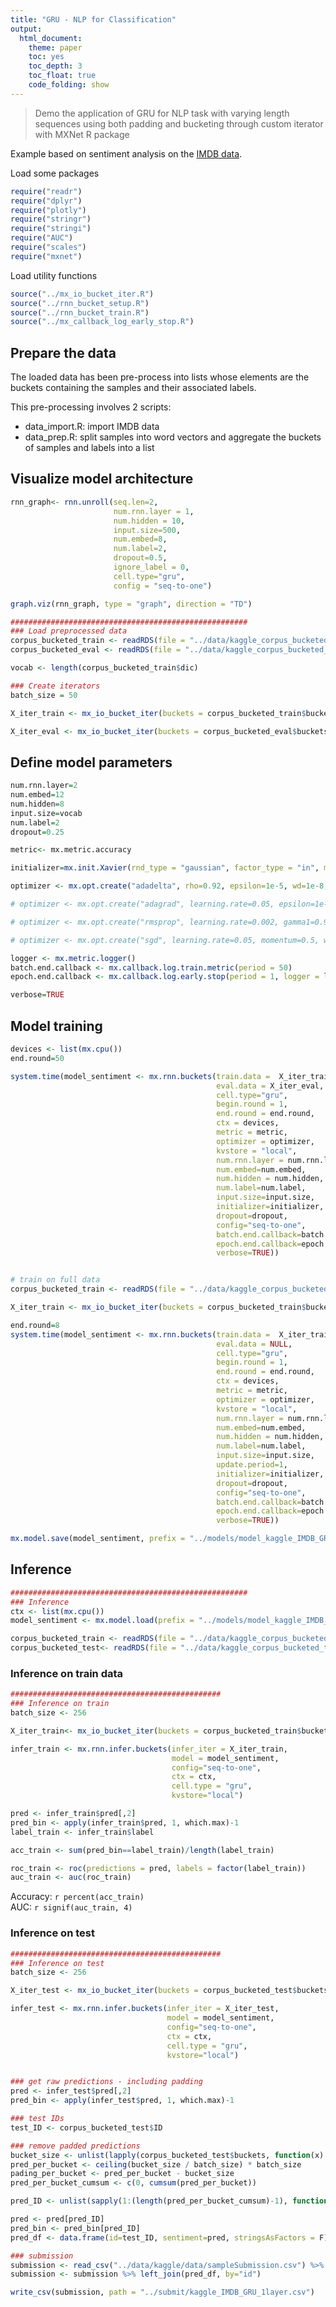 ```yaml
---
title: "GRU - NLP for Classification"
output:
  html_document:
    theme: paper
    toc: yes
    toc_depth: 3
    toc_float: true
    code_folding: show
---
```


> Demo the application of GRU for NLP task with varying length sequences using both padding and bucketing through custom iterator with MXNet R package

Example based on sentiment analysis on the [IMDB data](http://ai.stanford.edu/~amaas/data/sentiment/).

Load some packages

```r
require("readr")
require("dplyr")
require("plotly")
require("stringr")
require("stringi")
require("AUC")
require("scales")
require("mxnet")
```


Load utility functions

```r
source("../mx_io_bucket_iter.R")
source("../rnn_bucket_setup.R")
source("../rnn_bucket_train.R")
source("../mx_callback_log_early_stop.R")
```


## Prepare the data

The loaded data has been pre-process into lists whose elements are the buckets containing the samples and their associated labels. 

This pre-processing involves 2 scripts:  

  - data_import.R: import IMDB data  
  - data_prep.R: split samples into word vectors and aggregate the buckets of samples and labels into a list

## Visualize model architecture

```r

rnn_graph<- rnn.unroll(seq.len=2,
                       num.rnn.layer = 1,
                       num.hidden = 10,
                       input.size=500,
                       num.embed=8,
                       num.label=2,
                       dropout=0.5,
                       ignore_label = 0,
                       cell.type="gru",
                       config = "seq-to-one")

graph.viz(rnn_graph, type = "graph", direction = "TD")

```



```r

#####################################################
### Load preprocessed data
corpus_bucketed_train <- readRDS(file = "../data/kaggle_corpus_bucketed_train_left.rds")
corpus_bucketed_eval <- readRDS(file = "../data/kaggle_corpus_bucketed_eval_left.rds")

vocab <- length(corpus_bucketed_train$dic)

### Create iterators
batch_size = 50

X_iter_train <- mx_io_bucket_iter(buckets = corpus_bucketed_train$buckets, batch_size = batch_size, data_mask_element = 0, shuffle = TRUE)

X_iter_eval <- mx_io_bucket_iter(buckets = corpus_bucketed_eval$buckets, batch_size = batch_size, data_mask_element = 0, shuffle = FALSE)

```

## Define model parameters

```r

num.rnn.layer=2
num.embed=12
num.hidden=8
input.size=vocab
num.label=2
dropout=0.25

metric<- mx.metric.accuracy

initializer=mx.init.Xavier(rnd_type = "gaussian", factor_type = "in", magnitude = 2)

optimizer <- mx.opt.create("adadelta", rho=0.92, epsilon=1e-5, wd=1e-8, clip_gradient=NULL, rescale.grad=1/batch_size)

# optimizer <- mx.opt.create("adagrad", learning.rate=0.05, epsilon=1e-7, wd=1e-8, clip_gradient=NULL, rescale.grad=1/batch_size)

# optimizer <- mx.opt.create("rmsprop", learning.rate=0.002, gamma1=0.95, gamma2=0.90, wd=1e-6, clip_gradient=NULL, rescale.grad=1/batch_size)

# optimizer <- mx.opt.create("sgd", learning.rate=0.05, momentum=0.5, wd=1e-8, clip_gradient=NULL, rescale.grad=1/batch_size)

logger <- mx.metric.logger()
batch.end.callback <- mx.callback.log.train.metric(period = 50)
epoch.end.callback <- mx.callback.log.early.stop(period = 1, logger = logger, early_stop_rounds = 4, maximize = T)

verbose=TRUE

```

## Model training

```r

devices <- list(mx.cpu())
end.round=50

system.time(model_sentiment <- mx.rnn.buckets(train.data =  X_iter_train,
                                              eval.data = X_iter_eval,
                                              cell.type="gru",
                                              begin.round = 1, 
                                              end.round = end.round, 
                                              ctx = devices, 
                                              metric = metric, 
                                              optimizer = optimizer, 
                                              kvstore = "local",
                                              num.rnn.layer = num.rnn.layer,
                                              num.embed=num.embed, 
                                              num.hidden = num.hidden,
                                              num.label=num.label,
                                              input.size=input.size,
                                              initializer=initializer,
                                              dropout=dropout,
                                              config="seq-to-one",
                                              batch.end.callback=batch.end.callback,
                                              epoch.end.callback=epoch.end.callback,
                                              verbose=TRUE))


# train on full data 
corpus_bucketed_train <- readRDS(file = "../data/kaggle_corpus_bucketed_train_tot_left.rds")

X_iter_train <- mx_io_bucket_iter(buckets = corpus_bucketed_train$buckets, batch_size = batch_size, data_mask_element = 0, shuffle = TRUE)

end.round=8
system.time(model_sentiment <- mx.rnn.buckets(train.data =  X_iter_train,
                                              eval.data = NULL,
                                              cell.type="gru",
                                              begin.round = 1, 
                                              end.round = end.round, 
                                              ctx = devices, 
                                              metric = metric, 
                                              optimizer = optimizer, 
                                              kvstore = "local",
                                              num.rnn.layer = num.rnn.layer,
                                              num.embed=num.embed, 
                                              num.hidden = num.hidden,
                                              num.label=num.label,
                                              input.size=input.size,
                                              update.period=1,
                                              initializer=initializer,
                                              dropout=dropout,
                                              config="seq-to-one",
                                              batch.end.callback=batch.end.callback,
                                              epoch.end.callback=epoch.end.callback,
                                              verbose=TRUE))

mx.model.save(model_sentiment, prefix = "../models/model_kaggle_IMDB_GRU_1layer", iteration = 8)

```


## Inference

```r

#####################################################
### Inference
ctx <- list(mx.cpu())
model_sentiment <- mx.model.load(prefix = "../models/model_kaggle_IMDB_GRU_1layer", iteration = 8)

corpus_bucketed_train <- readRDS(file = "../data/kaggle_corpus_bucketed_train_left.rds")
corpus_bucketed_test<- readRDS(file = "../data/kaggle_corpus_bucketed_test_left.rds")

```


### Inference on train data

```r

###############################################
### Inference on train
batch_size <- 256

X_iter_train<- mx_io_bucket_iter(buckets = corpus_bucketed_train$buckets, batch_size = batch_size, data_mask_element = 0, shuffle = F)

infer_train <- mx.rnn.infer.buckets(infer_iter = X_iter_train, 
                                    model = model_sentiment,
                                    config="seq-to-one",
                                    ctx = ctx, 
                                    cell.type = "gru",
                                    kvstore="local")

pred <- infer_train$pred[,2]
pred_bin <- apply(infer_train$pred, 1, which.max)-1
label_train <- infer_train$label

acc_train <- sum(pred_bin==label_train)/length(label_train)

roc_train <- roc(predictions = pred, labels = factor(label_train))
auc_train <- auc(roc_train)

```

Accuracy: `r percent(acc_train)`  
AUC: `r signif(auc_train, 4)`


### Inference on test

```r

###############################################
### Inference on test
batch_size <- 256

X_iter_test <- mx_io_bucket_iter(buckets = corpus_bucketed_test$buckets, batch_size = batch_size, data_mask_element = 0, shuffle = F)

infer_test <- mx.rnn.infer.buckets(infer_iter = X_iter_test, 
                                   model = model_sentiment,
                                   config="seq-to-one",
                                   ctx = ctx,
                                   cell.type = "gru",
                                   kvstore="local")


### get raw predictions - including padding
pred <- infer_test$pred[,2]
pred_bin <- apply(infer_test$pred, 1, which.max)-1

### test IDs
test_ID <- corpus_bucketed_test$ID

### remove padded predictions
bucket_size <- unlist(lapply(corpus_bucketed_test$buckets, function(x) length(x$label)))
pred_per_bucket <- ceiling(bucket_size / batch_size) * batch_size
pading_per_bucket <- pred_per_bucket - bucket_size
pred_per_bucket_cumsum <- c(0, cumsum(pred_per_bucket))

pred_ID <- unlist(sapply(1:(length(pred_per_bucket_cumsum)-1), function(x) seq(from=pred_per_bucket_cumsum[x] + 1, to=pred_per_bucket_cumsum[x+1] - pading_per_bucket[x])))

pred <- pred[pred_ID]
pred_bin <- pred_bin[pred_ID]
pred_df <- data.frame(id=test_ID, sentiment=pred, stringsAsFactors = F)

### submission
submission <- read_csv("../data/kaggle/data/sampleSubmission.csv") %>% select(-sentiment)
submission <- submission %>% left_join(pred_df, by="id")

write_csv(submission, path = "../submit/kaggle_IMDB_GRU_1layer.csv")

```
